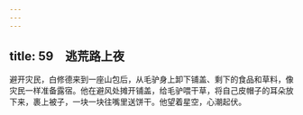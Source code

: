 ```yaml
---
---
---
```

title: 59　逃荒路上夜
---




避开灾民，白修德来到一座山包后，从毛驴身上卸下铺盖、剩下的食品和草料，像灾民一样准备露宿。他在避风处摊开铺盖，给毛驴喂干草，将自己皮帽子的耳朵放下来，裹上被子，一块一块往嘴里送饼干。他望着星空，心潮起伏。